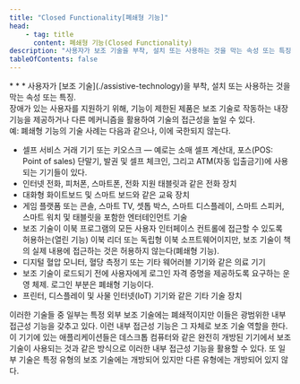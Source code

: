 ```yaml
---
title: "Closed Functionality[폐쇄형 기능]"
head:
    - tag: title
      content: 폐쇄형 기능(Closed Functionality)
description: "사용자가 보조 기술을 부착, 설치 또는 사용하는 것을 막는 속성 또는 특징."
tableOfContents: false
---
```


<Badge text="WCAG2ICT" variant="note" size="large" />
* * *
사용자가 [보조 기술](./assistive-technology)을 부착, 설치 또는 사용하는 것을 막는 속성 또는 특징.

<Aside title="참고 1">
장애가 있는 사용자를 지원하기 위해, 기능이 제한된 제품은 보조 기술로 작동하는 내장 기능을 제공하거나 다른 메커니즘을 활용하여 기술의 접근성을 높일 수 있다.
</Aside>
<Card title="예제" icon="open-book">
예: 폐쇄형 기능의 기술 사례는 다음과 같으나, 이에 국한되지 않는다.

*   셀프 서비스 거래 기기 또는 키오스크 — 예로는 소매 셀프 계산대, 포스(POS: Point of sales) 단말기, 발권 및 셀프 체크인, 그리고 ATM(자동 입출금기)에 사용되는 기기들이 있다.
*   인터넷 전화, 피처폰, 스마트폰, 전화 지원 태블릿과 같은 전화 장치
*   대화형 화이트보드 및 스마트 보드와 같은 교육 장치
*   게임 플랫폼 또는 콘솔, 스마트 TV, 셋톱 박스, 스마트 디스플레이, 스마트 스피커, 스마트 워치 및 태블릿을 포함한 엔터테인먼트 기술
*   보조 기술이 이북 프로그램의 모든 사용자 인터페이스 컨트롤에 접근할 수 있도록 허용하는(열린 기능) 이북 리더 또는 독립형 이북 소프트웨어이지만, 보조 기술이 책의 실제 내용에 접근하는 것은 허용하지 않는다(폐쇄형 기능).
*   디지털 혈압 모니터, 혈당 측정기 또는 기타 웨어러블 기기와 같은 의료 기기
*   보조 기술이 로드되기 전에 사용자에게 로그인 자격 증명을 제공하도록 요구하는 운영 체제. 로그인 부분은 폐쇄형 기능이다.
*   프린터, 디스플레이 및 사물 인터넷(IoT) 기기와 같은 기타 기술 장치
</Card>
<Aside title="참고 2">
이러한 기술들 중 일부는 특정 외부 보조 기술에는 폐쇄적이지만 이들은 광범위한 내부 접근성 기능을 갖추고 있다. 이런 내부 접근성 기능은 그 자체로 보조 기술 역할을 한다. 이 기기에 있는 애플리케이션들은 데스크톱 컴퓨터와 같은 완전히 개방된 기기에서 보조 기술이 사용되는 것과 같은 방식으로 이러한 내부 접근성 기능을 활용할 수 있다. 또 일부 기술은 특정 유형의 보조 기술에는 개방되어 있지만 다른 유형에는 개방되어 있지 않다.
</Aside>